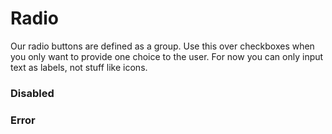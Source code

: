 
<Meta title="Forms|Radio" component={Radio} />

# Radio

Our radio buttons are defined as a group. Use this over checkboxes when you only want to provide one choice to the user. For now you can only input text as labels, not stuff like icons.

<Preview>
  <Story name="Default">
    <Radio labels={['Lorem', 'Ipsum', 'Dolor', 'Sit', 'Amet']} groupName="lorem" />
  </Story>
</Preview>

<Props of={Radio} />

### Disabled

<Preview>
  <Story name="Disabled">
    <Radio labels={['Lorem', 'Ipsum', 'Dolor', 'Sit', 'Amet']} groupName="ipsum" disabled />
  </Story>
</Preview>

### Error

<Preview>
  <Story name="Error">
    <Radio labels={['Lorem', 'Ipsum', 'Dolor', 'Sit', 'Amet']} groupName="dolor sit amet" error />
  </Story>
</Preview>
